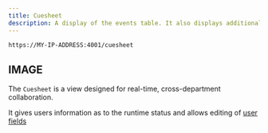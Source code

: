 ```yaml
---
title: Cuesheet
description: A display of the events table. It also displays additional, customisable, user data
---
```


```bash title="Cuesheet"
https://MY-IP-ADDRESS:4001/cuesheet           
```

## IMAGE

The `Cuesheet` is a view designed for real-time, cross-department collaboration.

It gives users information as to the runtime status and allows editing of [user fields](features/user-fields)
